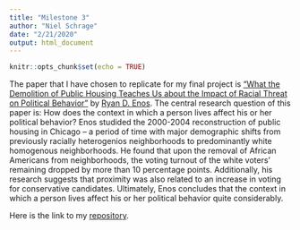 ```yaml
---
title: "Milestone 3"
author: "Niel Schrage"
date: "2/21/2020"
output: html_document
---
```


```r
knitr::opts_chunk$set(echo = TRUE)
```

The paper that I have chosen to replicate for my final project is ["What the Demolition of Public Housing Teaches Us about the Impact of Racial Threat on Political Behavior"](https://onlinelibrary.wiley.com/doi/abs/10.1111/ajps.12156) by [Ryan D. Enos](http://ryandenos.com/). The central research question of this paper is: How does the context in which a person lives affect his or her political behavior? Enos studided the 2000-2004 reconstruction of public housing in Chicago -- a period of time with major demographic shifts from previously racially heterogenios neighborhoods to predominantly white homogenous neighborhoods. He found that upon the removal of African Americans from neighborhoods, the voting turnout of the white voters' remaining dropped by more than 10 percentage points. Additionally, his research suggests that proximity was also related to an increase in voting for conservative candidates. Ultimately, Enos concludes that the context in which a person lives affect his or her political behavior quite considerably. 

Here is the link to my [repository](https://github.com/nschrage/replication_2).


